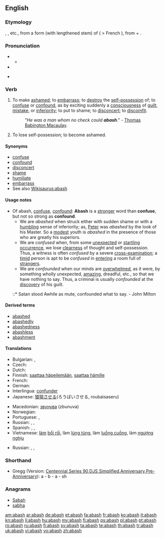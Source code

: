 ==English==

===Etymology===
{{etyl|enm}} {{term|abaissen}}, {{term|abaisshen}}, {{term|abashen}} etc., from a form (with lengthened stem) of {{etyl|fro}} {{term|esbaïr||}} ( > French {{term|ébahir}}), from {{term|es}} + {{term|bair||to [[astonish]]}}.

===Pronunciation===
* {{a|RP}}
** {{IPA|/əˈbæʃ/}}
* {{audio|en-us-abash.ogg|Audio (US)}}

* {{rhymes|æʃ}}

===Verb===
{{en-verb|abash|es}}

# {{transitive}} To make [[ashamed]]; to [[embarrass]]; to [[destroy]] the [[self-possession]] of; to [[confuse]] or [[confound]], as by exciting suddenly a [[consciousness]] of [[guilt]], [[mistake]], or [[inferiority]]; to put to shame; to [[disconcert]]; to [[discomfit]].
#: "''He was a man whom no check could '''abash'''''." - [[w:Thomas Babington Macaulay|Thomas Babington Macaulay]].
# {{intransitive|obsolete}} To lose self-possession; to become ashamed.

====Synonyms====
{{checksyns}}
* [[confuse]]
* [[confound]]
* [[disconcert]]
* [[shame]]
* [[humiliate]]
* [[embarrass]]
* See also [[Wikisaurus:abash]]

====Usage notes====
* Of abash, [[confuse]], [[confound]]: '''Abash''' is a [[stronger]] word than '''confuse''', but not so strong as '''confound'''.
** We are ''abashed'' when struck either with sudden shame or with a [[humbling]] sense of inferiority; as, [[Peter]] was ''abashed'' by the look of his Master. So a [[modest]] youth is ''abashed'' in the presence of those who are greatly his superiors.
** We are ''confused'' when, from some [[unexpected]] or [[startling]] [[occurrence]], we lose [[clearness]] of thought and self-possession. Thus, a witness is often ''confused'' by a severe [[cross-]]examination; a [[timid]] person is apt to be ''confused'' in [[entering]] a room full of [[strangers]].
** We are ''confounded'' when our minds are [[overwhelmed]], as it were, by something wholly unexpected, [[amazing]], dreadful, etc., so that we have nothing to say. Thus, a criminal is usually ''confounded'' at the [[discovery]] of his guilt.
*::* Satan stood Awhile as mute, confounded what to say. - John Milton

====Derived terms====
* [[abashed]]
* [[abashedly]]
* [[abashedness]]
* [[abashless]]
* [[abashment]]

====Translations====
{{trans-top|to make ashamed, to embarrass}}
* Bulgarian: {{t|bg|засрамвам}}, {{t|bg|смущавам}}
* Czech: {{t-|cs|zahanbit}}
* Dutch: {{t+|nl|beschamen}}
* Finnish: [[saattaa häpeilemään]], [[saattaa hämille]]
* French: {{t+|fr|confondre}}
* German: {{t+|de|beschämen}}
* Interlingua: [[confunder]]
* Japanese: [[狼狽]]させる(ろうばいさせる, roubaisaseru)
{{trans-mid}}
* Macedonian: [[звунува]] (zbunuva)
* Norwegian: {{t|no|gjøre skamfull}}
* Portuguese: {{t+|pt|envergonhar}}, {{t+|pt|confundir}}
* Russian: {{t+|ru|смущать|tr=smuščát’}} {{impf}}, {{t|ru|конфузить|tr=konfúžit’|sc=Cyrl}} {{impf}}, {{t|ru|приводить в замешательство|tr=privodít’ v zamešátel’stvo|sc=Cyrl}} {{impf}}
* Spanish: {{t-|es|confundir}}, {{t|es|avergonzar}}, {{t|es|abochornar}}
* Vietnamese: [[làm]] [[bối rối]], làm [[lúng túng]], làm [[luống cuống]], làm [[ngượng nghịu]]
{{trans-bottom}}

{{trans-top|obsolete: to lose self-possession; to become ashamed}}
* Russian: {{t|ru|смутиться|tr=smutít’sja|sc=Cyrl}} {{pf}}, {{t|ru|сконфузиться|tr=skonfúžit’sja|sc=Cyrl}} {{pf}}, {{t|ru|прийти в замешательство|tr=prijtí v zamešátel’stvo|sc=Cyrl}} {{pf}}
{{trans-mid}}
{{trans-bottom}}

===Shorthand===

* Gregg (Version: [http://en.wikipedia.org/wiki/Gregg_Shorthand#Centennial_Gregg_Shorthand Centennial],[http://en.wikipedia.org/wiki/Gregg_Shorthand#Series_90_Gregg_Shorthand Series 90],[http://en.wikipedia.org/wiki/Gregg_Shorthand#Diamond_Jubilee_Gregg_Shorthand  DJS],[http://en.wikipedia.org/wiki/Gregg_Shorthand#Simplified_Gregg_Shorthand Simplified],[http://en.wikipedia.org/wiki/Gregg_Shorthand#Anniversary_Gregg_Shorthand Anniversary],[http://en.wikipedia.org/wiki/Gregg_Shorthand#Pre-Anniversary_Gregg_Shorthand Pre-Anniversary]): a - b - a - sh

===Anagrams===
* [[Sabah#English|Sabah]]
* [[sabha#English|sabha]]

[[am:abash]]
[[ar:abash]]
[[de:abash]]
[[et:abash]]
[[fa:abash]]
[[fr:abash]]
[[ko:abash]]
[[it:abash]]
[[kn:abash]]
[[li:abash]]
[[hu:abash]]
[[my:abash]]
[[fj:abash]]
[[ps:abash]]
[[pl:abash]]
[[pt:abash]]
[[ro:abash]]
[[ru:abash]]
[[fi:abash]]
[[sv:abash]]
[[ta:abash]]
[[te:abash]]
[[th:abash]]
[[tr:abash]]
[[uk:abash]]
[[vi:abash]]
[[vo:abash]]
[[zh:abash]]